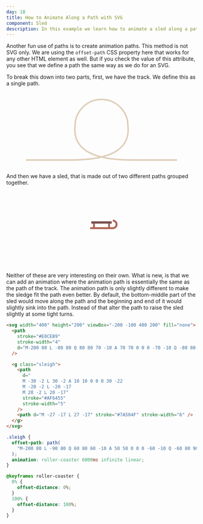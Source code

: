 ```yaml
---
day: 18
title: How to Animate Along a Path with SVG
component: Sled
description: In this example we learn how to animate a sled along a path.
---
```



Another fun use of paths is to create animation paths. This method is not SVG only. We are using the `offset-path` CSS property here that works for any other HTML element as well. But if you check the value of this attribute, you see that we define a path the same way as we do for an SVG.

To break this down into two parts, first, we have the track. We define this as a single path.

<Center>
<svg width="400" height="200" viewBox="-200 -100 400 200" fill="none">
  <path stroke="#E0CEB9" stroke-width="4" d="M-200 80 L -80 80 Q 80 80 70 -10 A 70 70 0 0 0 -70 -10 Q -80 80 80 80 L 200 80" />
</svg>
</Center>

And then we have a sled, that is made out of two different paths grouped together.

<Center>
<svg width="400" height="200" viewBox="-200 -100 400 200" fill="none">
  <g class="sleigh">
    <path
      d="
      M -30 -2 L 30 -2 A 10 10 0 0 0 30 -22
      M -20 -2 L -20 -17
      M 20 -2 L 20 -17"
      stroke="#AF6455"
      stroke-width="5"
    />
    <path d="M -27 -17 L 27 -17" stroke="#7A504F" stroke-width="6" />
  </g>
</svg>
</Center>

Neither of these are very interesting on their own. What is new, is that we can add an animation where the animation path is essentially the same as the path of the track. The animation path is only slightly different to make the sledge fit the path even better. By default, the bottom-middle part of the sled would move along the path and the beginning and end of it would slightly sink into the path. Instead of that alter the path to raise the sled slightly at some tight turns.

<Final>

```html
<svg width="400" height="200" viewBox="-200 -100 400 200" fill="none">
  <path
    stroke="#E0CEB9"
    stroke-width="4"
    d="M-200 80 L -80 80 Q 80 80 70 -10 A 70 70 0 0 0 -70 -10 Q -80 80 80 80 L 200 80"
  />

  <g class="sleigh">
    <path
      d="
      M -30 -2 L 30 -2 A 10 10 0 0 0 30 -22
      M -20 -2 L -20 -17
      M 20 -2 L 20 -17"
      stroke="#AF6455"
      stroke-width="5"
    />
    <path d="M -27 -17 L 27 -17" stroke="#7A504F" stroke-width="6" />
  </g>
</svg>
```

```css
.sleigh {
  offset-path: path(
    "M-200 80 L -90 80 Q 60 80 60 -10 A 50 50 0 0 0 -60 -10 Q -60 80 90 80 L 200 80"
  );
  animation: roller-coaster 6000ms infinite linear;
}

@keyframes roller-coaster {
  0% {
    offset-distance: 0%;
  }
  100% {
    offset-distance: 100%;
  }
}
```

</Final>
